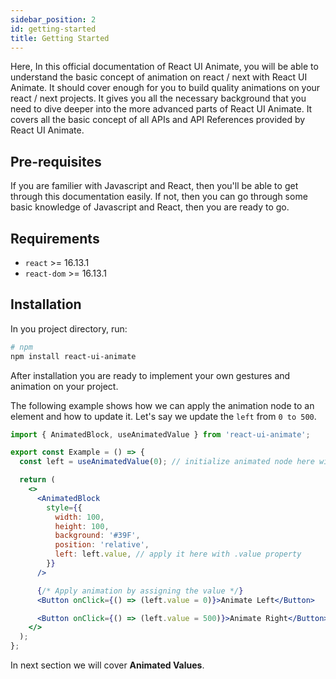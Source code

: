 ```yaml
---
sidebar_position: 2
id: getting-started
title: Getting Started
---
```


Here, In this official documentation of React UI Animate, you will be able to understand the basic concept of animation on react / next with React UI Animate. It should cover enough for you to build quality animations on your react / next projects. It gives you all the necessary background that you need to dive deeper into the more advanced parts of React UI Animate. It covers all the basic concept of all APIs and API References provided by React UI Animate.

## Pre-requisites

If you are familier with Javascript and React, then you'll be able to get through this documentation easily. If not, then you can go through some basic knowledge of Javascript and React, then you are ready to go.

## Requirements

- `react` >= 16.13.1
- `react-dom` >= 16.13.1

## Installation

In you project directory, run:

```bash
# npm
npm install react-ui-animate
```

After installation you are ready to implement your own gestures and animation on your project.

The following example shows how we can apply the animation node to an element and how to update it. Let's say we update the `left` from `0 to 500`.

```jsx
import { AnimatedBlock, useAnimatedValue } from 'react-ui-animate';

export const Example = () => {
  const left = useAnimatedValue(0); // initialize animated node here with initial value 0

  return (
    <>
      <AnimatedBlock
        style={{
          width: 100,
          height: 100,
          background: '#39F',
          position: 'relative',
          left: left.value, // apply it here with .value property
        }}
      />

      {/* Apply animation by assigning the value */}
      <Button onClick={() => (left.value = 0)}>Animate Left</Button>

      <Button onClick={() => (left.value = 500)}>Animate Right</Button>
    </>
  );
};
```

In next section we will cover **Animated Values**.
